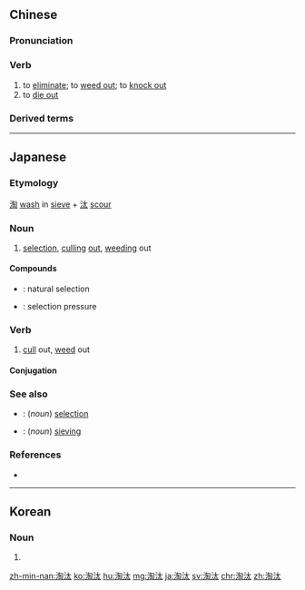 ==Chinese==
{{zh-forms}}

===Pronunciation===
{{zh-pron
|m=táotài
|c=tou4 taai3
|h=pfs=thò-thai
|mn=xm,zz,tw:tô-thài/qz:tô͘-thài
|ma=y
|cat=v
}}

===Verb===
{{zh-verb}}

# to [[eliminate]]; to [[weed out]]; to [[knock out]]
# to [[die out]]

===Derived terms===
{{zh-der|淘汰賽}}

{{zh-cat|Advanced}}

----

==Japanese==
{{ja-kanjitab|とう|た|yomi=on}}

===Etymology===
[[淘]] [[wash]] in [[sieve]] + [[汰]] [[scour]]

===Noun===
{{ja-noun|とうた}}

# [[selection]], [[cull]]ing [[out]], [[weed]]ing out

====Compounds====
* {{ja-r|自然淘汰|しぜん とうた}}: natural selection
* {{ja-r|淘汰圧|とうたあつ}}: selection pressure

===Verb===
{{ja-verb-suru|tr=trans|とうた}}

# [[cull]] out, [[weed]] out

====Conjugation====
{{ja-suru|とうた}}

===See also===
* {{ja-r|選別|せんべつ}}: (''noun'') [[selection]]
* {{ja-r|篩い落とし|ふるいおとし}}: (''noun'') [[sieve|sieving]]

===References===
* {{R:Shogakukan}}
----
==Korean==
{{ko-hanjatab}}

===Noun===
{{ko-noun|hj|hangeul=도태}}

# {{hanja form of|도태|[[selection]]}}

[[zh-min-nan:淘汰]]
[[ko:淘汰]]
[[hu:淘汰]]
[[mg:淘汰]]
[[ja:淘汰]]
[[sv:淘汰]]
[[chr:淘汰]]
[[zh:淘汰]]